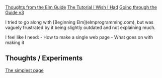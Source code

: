 [[Thoughts from the Elm Guide]]
[[The Tutorial I Wish I Had]]
[[Going through the Guide v3]]

I tried to go along with [Beginning Elm](elmprogramming.com), but was vaguely frustrated by it being slightly outdated and not explaining much.

I feel like I need:
- How to make a single web page
- What goes on with making it

== Thoughts / Experiments ==
[[The simplest page]]
